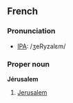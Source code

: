 ==French==
===Pronunciation===
*[[IPA]]: /ʒeRyzalεm/

===Proper noun===
'''Jérusalem'''

#[[Jerusalem]]